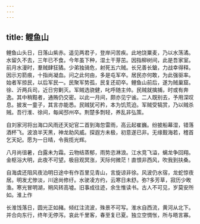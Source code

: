 ```yaml
---
---
---
```

title: 鲤鱼山
---



鲤鱼山头日，日落山紫赤。遥见两君子，登岸问苦疾。此地饶粟麦，乃以水荡潏。水留久不去，三年已不食。今年虽下种，湿土干芽茁。因指柳树间，此是吾家室。前月水漫时，羣贼肆狂獝。少弟独骑危，射死五六贼。长兄善长鎗，力战幸得释。因示刃箭痕，十指尚凝血。问之此何由，多是屯军卒。居民亦何敢，为此强驱率。始者军掠民，以后军民一。民聚军势孤，民复还刧卒。鲤鱼山前后，遂为贼巢窟。徐、沂两兵司，近日穷剿灭。军贼选骁健，叱呼随主帅。民贼就擒捕，时或有奔逸。其中稍黠者，通贿仍交密。以此一月间，颇亦见宁谧。二人既别去，予用深叹息。披发一童子，其言亦能悉。民贼犹可矜，本为饥荒迫。军贼受犒赏，乃以贼杀贼。吾行淮、徐间，每闻邳州卒。荆楚多剽轻，养乱非弘策。

自刘家河将出海口风雨还天妃官二首到海忽雷雨，高云起崔巍。纷披船幕湿，错落酒杯飞。波浪半天黑，神龙助风威。探遐方未极，初意遂已非。无缘觐海若，稽首乞天妃。愿为一日晴，令我揽光辉。

八月尚徂暑，白露未为霜。云物结蒸郁，雨势恣淋浪。江水竞飞溢，螭龙争回翔。金枢浴大明，此夜不可望。极目观冥涨，天际何微茫！直恨非西风，吹我到扶桑。

自海虞还阻风夜泊明日途中有作百里见青山，言旋谅非徐。风波仍水宿，龙蛇惊夜居。明发尤惨淡，川途尚修纡。水驶凌方约，云寒日未舒。弥?多芳草，寂历少畋渔。寒光冒明湖，朔风转高墟。旧事成往迹，余生惟读书。古人不可见，岁莫安所如。淮上作

长淮饯落日，圆光正如赭。倾红注流波，殊景不可写。淮水自西流，黄河从北下。并合向东行，终年无停泻。哀此千里客，春至复已夏。独立空惆怅，所与晤言寡。